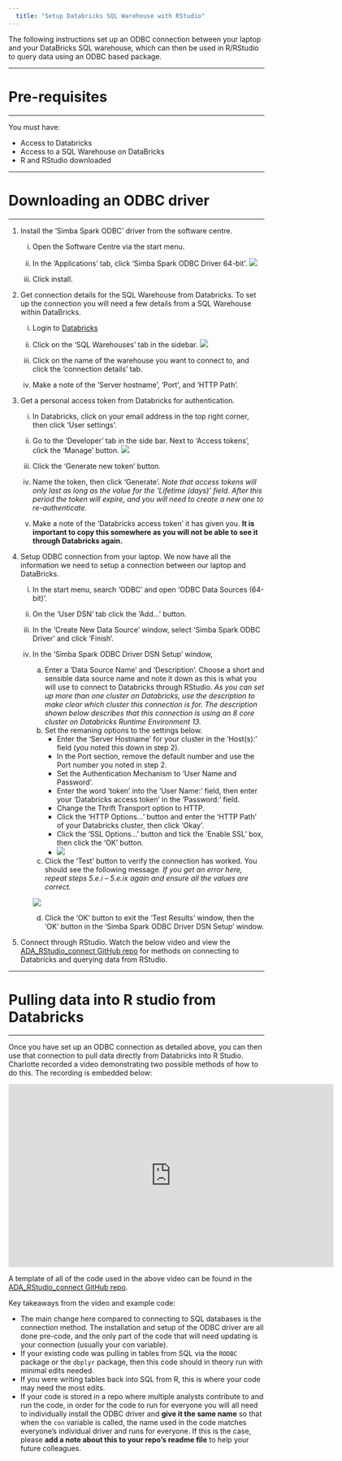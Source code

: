 ```yaml
---
  title: "Setup Databricks SQL Warehouse with RStudio"
---
```


<p class="text-muted">The following instructions set up an ODBC connection between your laptop and your DataBricks SQL warehouse, which can then be used in R/RStudio to query data using an ODBC based package.</p>

------------------------------------------------------------------------

# Pre-requisites

------------------------------------------------------------------------

You must have:

-   Access to Databricks
-   Access to a SQL Warehouse on DataBricks
-   R and RStudio downloaded

------------------------------------------------------------------------

# Downloading an ODBC driver

------------------------------------------------------------------------

1.  Install the 'Simba Spark ODBC' driver from the software centre.

    i)  Open the Software Centre via the start menu.

    ii) In the 'Applications' tab, click 'Simba Spark ODBC Driver 64-bit'. ![](../images/databricks-software-centre.png)

    iii) Click install.

2.  Get connection details for the SQL Warehouse from Databricks. To set up the connection you will need a few details from a SQL Warehouse within DataBricks.

    i)  Login to [Databricks](https://adb-6882499576863257.17.azuredatabricks.net/?o=6882499576863257)

    ii) Click on the 'SQL Warehouses' tab in the sidebar. ![](../images/databricks-SQL-warehouses.png)

    iii) Click on the name of the warehouse you want to connect to, and click the 'connection details' tab.

    iv) Make a note of the 'Server hostname', 'Port', and 'HTTP Path'.

3.  Get a personal access token from Databricks for authentication.

    i)  In Databricks, click on your email address in the top right corner, then click 'User settings'.

    ii) Go to the 'Developer' tab in the side bar. Next to 'Access tokens', click the 'Manage' button. ![](../images/databricks-access-tokens.png)

    iii) Click the 'Generate new token' button.

    iv) Name the token, then click 'Generate'. *Note that access tokens will only last as long as the value for the 'Lifetime (days)' field. After this period the token will expire, and you will need to create a new one to re-authenticate.*

    v)  Make a note of the 'Databricks access token' it has given you. **It is important to copy this somewhere as you will not be able to see it through Databricks again.**

4.  Setup ODBC connection from your laptop. We now have all the information we need to setup a connection between our laptop and DataBricks.

    i)  In the start menu, search 'ODBC' and open 'ODBC Data Sources (64-bit)'.

    ii) On the 'User DSN' tab click the 'Add...' button.

    iii) In the 'Create New Data Source' window, select 'Simba Spark ODBC Driver' and click 'Finish'.

    iv) In the 'Simba Spark ODBC Driver DSN Setup' window,

        a.  Enter a 'Data Source Name' and 'Description'. Choose a short and sensible data source name and note it down as this is what you will use to connect to Databricks through RStudio. *As you can set up more than one cluster on Databricks, use the description to make clear which cluster this connection is for. The description shown below describes that this connection is using an 8 core cluster on Databricks Runtime Environment 13.*
        b.  Set the remaning options to the settings below.
            -   Enter the 'Server Hostname' for your cluster in the 'Host(s):' field (you noted this down in step 2).
            -   In the Port section, remove the default number and use the Port number you noted in step 2. 
            -   Set the Authentication Mechanism to 'User Name and Password'.
            -   Enter the word 'token' into the 'User Name:' field, then enter your 'Databricks access token' in the 'Password:' field.
            -   Change the Thrift Transport option to HTTP.
            -   Click the 'HTTP Options...' button and enter the 'HTTP Path' of your Databricks cluster, then click 'Okay'.
            -   Click the 'SSL Options...' button and tick the 'Enable SSL' box, then click the 'OK' button.
            -   ![](../images/odbc-driver-settings.png)
        c.  Click the 'Test' button to verify the connection has worked. You should see the following message. *If you get an error here, repeat steps 5.e.i -- 5.e.ix again and ensure all the values are correct.*

        ![](../images/databricks-test-connection.png)

        d.  Click the 'OK' button to exit the 'Test Results' window, then the 'OK' button in the 'Simba Spark ODBC Driver DSN Setup' window.

5.  Connect through RStudio. Watch the below video and view the [ADA_RStudio_connect GitHub repo](https://github.com/dfe-analytical-services/ADA_RStudio_connect) for methods on connecting to Databricks and querying data from RStudio. 


------------------------------------------------------------------------

# Pulling data into R studio from Databricks

------------------------------------------------------------------------

Once you have set up an ODBC connection as detailed above, you can then use that connection to pull data directly from Databricks into R Studio. Charlotte recorded a video demonstrating two possible methods of how to do this. The recording is embedded below: 

<div align="center">
<iframe src="https://educationgovuk.sharepoint.com/sites/lvewp00086/_layouts/15/embed.aspx?UniqueId=5fad039e-a763-40c8-8ea0-403aea712f4c&embed=%7B%22ust%22%3Atrue%2C%22hv%22%3A%22CopyEmbedCode%22%7D&referrer=StreamWebApp&referrerScenario=EmbedDialog.Create" width="640" height="360" frameborder="0" scrolling="no" allowfullscreen title="ADA_Rstudio_2.mp4"></iframe>
</div>

A template of all of the code used in the above video can be found in the [ADA_RStudio_connect GitHub repo](https://github.com/dfe-analytical-services/ADA_RStudio_connect).

Key takeaways from the video and example code: 

* The main change here compared to connecting to SQL databases is the connection method. The installation and setup of the ODBC driver are all done pre-code, and the only part of the code that will need updating is your connection (usually your con variable). 
* If your existing code was pulling in tables from SQL via the `RODBC` package or the `dbplyr` package, then this code should in theory run with minimal edits needed. 
* If you were writing tables back into SQL from R, this is where your code may need the most edits. 
* If your code is stored in a repo where multiple analysts contribute to and run the code, in order for the code to run for everyone you will all need to individually install the ODBC driver and **give it the same name** so that when the `con` variable is called, the name used in the code matches everyone's individual driver and runs for everyone. If this is the case, please **add a note about this to your repo's readme file** to help your future colleagues.

